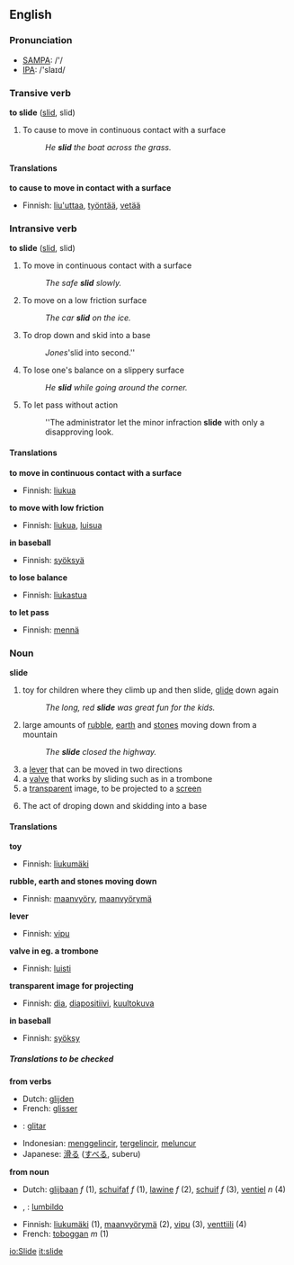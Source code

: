 ==English==

=== Pronunciation ===
*[[w:SAMPA|SAMPA]]: /'/
*[[w:IPA|IPA]]: /'slaɪd/

=== Transive verb ===
'''to slide''' ([[slid]], slid)

# To cause to move in continuous contact with a surface
#: ''He '''slid''' the boat across the grass.''

====Translations====

'''to cause to move in contact with a surface'''
{{top}}
*Finnish: [[liu'uttaa]], [[työntää]], [[vetää]]
{{mid}}
{{bottom}}

=== Intransive verb ===
'''to slide''' ([[slid]], slid)

# To move in continuous contact with a surface
#: ''The safe '''slid''' slowly.''
# To move on a low friction surface
#: ''The car '''slid''' on the ice.''
#{{baseball}} To drop down and skid into a base
#: ''Jones '''slid into second.''
# To lose one's balance on a slippery surface
#: ''He '''slid''' while going around the corner.''
# To let pass without action
#: ''The administrator let the minor infraction '''slide''' with only a disapproving look.

==== Translations ====

'''to move in continuous contact with a surface'''
{{top}}
*Finnish: [[liukua]]
{{mid}}
{{bottom}}

'''to move with low friction'''
{{top}}
*Finnish: [[liukua]], [[luisua]]
{{mid}}
{{bottom}}

'''in baseball'''
{{top}}
*Finnish: [[syöksyä]]
{{mid}}
{{bottom}}

'''to lose balance'''
{{top}}
*Finnish: [[liukastua]]
{{mid}}
{{bottom}}

'''to let pass'''
{{top}}
*Finnish: [[mennä]]
{{mid}}
{{bottom}}

=== Noun ===
'''slide'''

# toy for children where they climb up and then slide, [[glide]] down again
#: ''The long, red '''slide''' was great fun for the kids.''
# large amounts of [[rubble]], [[earth]] and [[stones]] moving down from a mountain
#: ''The '''slide''' closed the highway.''
# a [[lever]] that can be moved in two directions
# a [[valve]] that works by sliding such as in a trombone
# a [[transparent]] image, to be projected to a [[screen]]
# {{baseball}} The act of droping down and skidding into a base

====Translations====

'''toy'''
{{top}}
*Finnish: [[liukumäki]]
{{mid}}
{{bottom}}

'''rubble, earth and stones moving down'''
{{top}}
*Finnish: [[maanvyöry]], [[maanvyörymä]]
{{mid}}
{{bottom}}

'''lever'''
{{top}}
*Finnish: [[vipu]]
{{mid}}
{{bottom}}

'''valve in eg. a trombone'''
{{top}}
*Finnish: [[luisti]]
{{mid}}
{{bottom}}

'''transparent image for projecting'''
{{top}}
*Finnish: [[dia]], [[diapositiivi]], [[kuultokuva]]
{{mid}}
{{bottom}}

'''in baseball'''
{{top}}
*Finnish: [[syöksy]]
{{mid}}
{{bottom}}

===== Translations to be checked =====
{{checktrans}}

'''from verbs'''
*Dutch: [[glijden]]
*French: [[glisser]]
* {{io}} : [[glitar]]
*Indonesian: [[gelincir|menggelincir]], [[gelincir|tergelincir]], [[luncur|meluncur]]
*Japanese: [[滑る]] ([[すべる]], suberu)

'''from noun'''
*Dutch: [[glijbaan]] ''f'' (1), [[schuifaf]] ''f'' (1), [[lawine]] ''f'' (2), [[schuif]] ''f'' (3), [[ventiel]] ''n'' (4)
* {{eo}}, {{io}} : [[lumbildo]]
*Finnish: [[liukumäki]] (1), [[maanvyörymä]] (2), [[vipu]] (3), [[venttiili]] (4)
*French: [[toboggan]] ''m'' (1)

[[io:Slide]]
[[it:slide]]